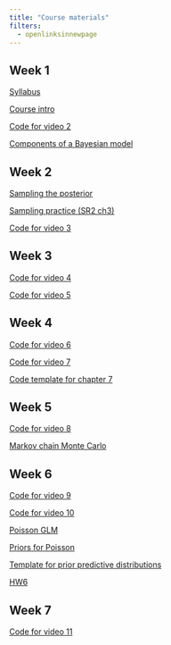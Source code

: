 ```yaml
---
title: "Course materials"
filters:
  - openlinksinnewpage
---
```


## Week 1

[Syllabus](files/oceans140_syllabus_2025.pdf)

[Course intro](lectures/course_intro.pdf)

[Code for video 2](code/video2.html)

[Components of a Bayesian model](lectures/model_components.pdf)

<!-- [Homework 1](files/hw1.pdf) -->

<!-- [Probability](_lectures/probability-lecture.pdf) -->

## Week 2

[Sampling the posterior](lectures/sampling_the_posterior.pdf)

[Sampling practice (SR2 ch3)](images/sr2_ch3_practice.png)

<!-- [Etherpad](https://etherpad.wikimedia.org/p/re_stats2) -->

[Code for video 3](code/video3.R)

<!-- [Homework 2](files/hw2.pdf) -->

<!-- [Project overview](files/project_overview-250115.pdf) -->

## Week 3

[Code for video 4](code/video4.R)

[Code for video 5](code/video5.R)

## Week 4

[Code for video 6](code/video6.R)

[Code for video 7](code/video7.R)

[Code template for chapter 7](code/sr2_07_class_demo-student.R)

## Week 5

[Code for video 8](code/video8.R)

[Markov chain Monte Carlo](lectures/mcmc.pdf)

<!-- [Midterm problem](files/midterm_2025.pdf) -->

<!-- [Midterm template](https://raw.githubusercontent.com/elahi/stats2_site/refs/heads/main/code/midterm_2025-template.qmd) -->

## Week 6

[Code for video 9](code/video9.R)

<!-- [Problem - pirates](images/problem_pirates.png) -->

[Code for video 10](code/video10.R)

<!-- [Problem - salamanders](images/problem_salamanders.png) -->

[Poisson GLM](lectures/glm_poisson.pdf)

[Priors for Poisson](code/priors_poisson.R)

[Template for prior predictive distributions](files/Template_prior_predictive_distributions.pdf)

[HW6](files/hw6.pdf) 

## Week 7

[Code for video 11](code/video11.R)

